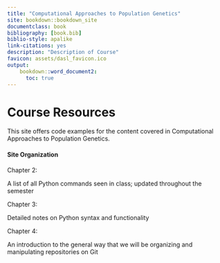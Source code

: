 ```yaml
---
title: "Computational Approaches to Population Genetics"
site: bookdown::bookdown_site
documentclass: book
bibliography: [book.bib]
biblio-style: apalike
link-citations: yes
description: "Description of Course"
favicon: assets/dasl_favicon.ico
output:
    bookdown::word_document2:
      toc: true
---
```


# Course Resources 

This site offers code examples for the content covered in Computational Approaches to Population Genetics.   

#### **Site Organization**

Chapter 2: 

A list of all Python commands seen in class; updated throughout the semester

Chapter 3: 

Detailed notes on Python syntax and functionality

Chapter 4: 

An introduction to the general way that we will be organizing and manipulating repositories on Git
